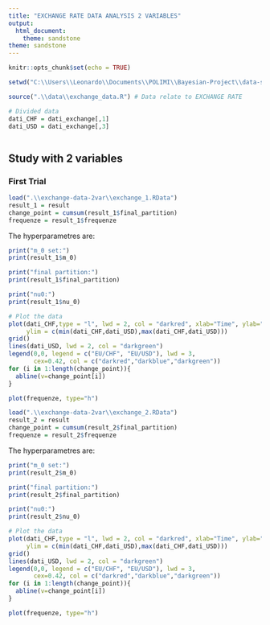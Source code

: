 ```yaml
---
title: "EXCHANGE RATE DATA ANALYSIS 2 VARIABLES"
output: 
  html_document: 
    theme: sandstone
theme: sandstone
---
```


```r
knitr::opts_chunk$set(echo = TRUE)
```

```r
setwd("C:\\Users\\Leonardo\\Documents\\POLIMI\\Bayesian-Project\\data-study-of-sampling-strategy")

source(".\\data\\exchange_data.R") # Data relate to EXCHANGE RATE

# Divided data
dati_CHF = dati_exchange[,1]
dati_USD = dati_exchange[,3]

```

```r
```

## Study with 2 variables

### First Trial

```r
load(".\\exchange-data-2var\\exchange_1.RData")
result_1 = result
change_point = cumsum(result_1$final_partition)
frequenze = result_1$frequenze
```
The hyperparametres are:
```r
print("m_0 set:")
print(result_1$m_0)

print("final partition:")
print(result_1$final_partition)

print("nu0:")
print(result_1$nu_0)
```
```r
# Plot the data
plot(dati_CHF,type = "l", lwd = 2, col = "darkred", xlab="Time", ylab="Exchange rate",
     ylim = c(min(dati_CHF,dati_USD),max(dati_CHF,dati_USD)))
grid()
lines(dati_USD, lwd = 2, col = "darkgreen")
legend(0,0, legend = c("EU/CHF", "EU/USD"), lwd = 3, 
       cex=0.42, col = c("darkred","darkblue","darkgreen"))
for (i in 1:length(change_point)){
  abline(v=change_point[i])
}
```

```r
plot(frequenze, type="h")
```

```r
load(".\\exchange-data-2var\\exchange_2.RData")
result_2 = result
change_point = cumsum(result_2$final_partition)
frequenze = result_2$frequenze
```
The hyperparametres are:
```r
print("m_0 set:")
print(result_2$m_0)

print("final partition:")
print(result_2$final_partition)

print("nu0:")
print(result_2$nu_0)
```
```r
# Plot the data
plot(dati_CHF,type = "l", lwd = 2, col = "darkred", xlab="Time", ylab="Exchange rate",
     ylim = c(min(dati_CHF,dati_USD),max(dati_CHF,dati_USD)))
grid()
lines(dati_USD, lwd = 2, col = "darkgreen")
legend(0,0, legend = c("EU/CHF", "EU/USD"), lwd = 3, 
       cex=0.42, col = c("darkred","darkblue","darkgreen"))
for (i in 1:length(change_point)){
  abline(v=change_point[i])
}
```

```r
plot(frequenze, type="h")
```